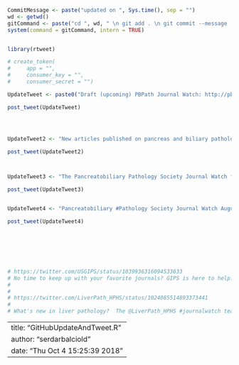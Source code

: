 
```r
CommitMessage <- paste("updated on ", Sys.time(), sep = "")
wd <- getwd()
gitCommand <- paste("cd ", wd, " \n git add . \n git commit --message '", CommitMessage, "' \n git push origin master \n", sep = "")
system(command = gitCommand, intern = TRUE)


library(rtweet)

# create_token(
#     app = "",
#     consumer_key = "",
#     consumer_secret = "")

UpdateTweet <- paste0("Draft (upcoming) PBPath Journal Watch: http://pbpath.org/journal-watch-upcoming-issue/ is updated on ", Sys.Date() ,". You can read the Current Issue here: http://pbpath.org/journal-watch/   #PBPath #GIPath #pathology #pathologists #pancreas #pancpath #HPBpath #PanCan #PancreaticCancer #PancSM #pancreatitis #hpbcsm")

post_tweet(UpdateTweet)




UpdateTweet2 <- "New articles published on pancreas and biliary pathology. Check them here: http://pbpath.org/journal-watch-upcoming-issue/ #PBPath #GIPath #pathology #pathologists #pancreas #pancpath #HPBpath #PanCan #PancreaticCancer #PancSM #pancreatitis #hpbcsm"

post_tweet(UpdateTweet2)



UpdateTweet3 <- "The Pancreatobiliary Pathology Society Journal Watch for the articles on the pancreatobiliary pathology will be released every other month. http://pbpath.org/pbpath-journal-watch/ #PBPath #GIPath #pathology #pathologists #pancreas #pancpath #HPBpath #PanCan #PancreaticCancer #PancSM #pancreatitis #hpbcsm"

post_tweet(UpdateTweet3)


UpdateTweet4 <- "Pancreatobiliary #Pathology Society Journal Watch August September 2018 is being prepared. Subscribe to the newsletter http://pbpath.org/newsletter/ and stay tuned. #PBPath #GIPath #pathologists #pancreas #pancpath #HPBpath #PanCan #PancreaticCancer #PancSM #pancreatitis #hpbcsm"

post_tweet(UpdateTweet4)







# https://twitter.com/USGIPS/status/1039936316094533633
# No time to keep up with your favorite journals? GIPS is here to help! The latest Journal Watch of important and interesting GI pathology articles is available on our website, exclusively for members: http://usgips.com/journal-watch-july-august-2018/ … #pathology #gipath
# 
# 
# https://twitter.com/LiverPath_HPHS/status/1024085514893373441
# 
# What's new in liver pathology?  The @LiverPath_HPHS #journalwatch team summarizes literature from the past 2 months.  See May/June 2018 through the link: http://goo.gl/X7PMjy 
```


---
title: "GitHubUpdateAndTweet.R"
author: "serdarbalciold"
date: "Thu Oct  4 15:25:39 2018"
---
